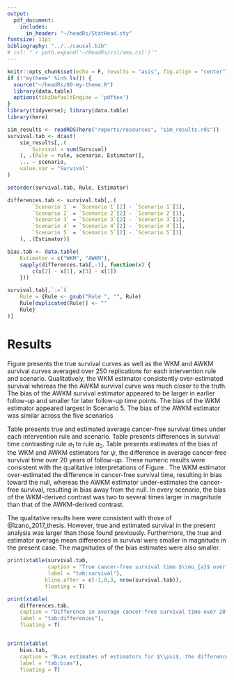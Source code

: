 ```yaml
---
output:
  pdf_document:
    includes:
      in_header: "~/headRs/StatHead.sty"
fontsize: 11pt
bibliography: "../../causal.bib"
# csl: "`r path.expand('~/HeadRs/csl/ama.csl')`"
---
```


```r
knitr::opts_chunk$set(echo = F, results = "asis", fig.align = "center")
if (!"mytheme" %in% ls()) {
  source("~/headRs/00-my-theme.R")
  library(data.table)
  options(tikzDefaultEngine = 'pdftex')
}
library(tidyverse); library(data.table)
library(here)
```

```r
sim_results <- readRDS(here("reports/resources", "sim_results.rds"))
survival.tab <- dcast(
	sim_results[,.(
		Survival = sum(Survival)
	), .(Rule = rule, scenario, Estimator)],
	... ~ scenario,
	value.var = "Survival"
)

setorder(survival.tab, Rule, Estimator)

differences.tab <- survival.tab[,.(
		`Scenario 1` = `Scenario 1`[2] - `Scenario 1`[1],
		`Scenario 2` = `Scenario 2`[2] - `Scenario 2`[1],
		`Scenario 3` = `Scenario 3`[2] - `Scenario 3`[1],
		`Scenario 4` = `Scenario 4`[2] - `Scenario 4`[1],
		`Scenario 5` = `Scenario 5`[2] - `Scenario 5`[1]
	), .(Estimator)]

bias.tab <- data.table(
	Estimator = c("WKM", "AWKM"),
	sapply(differences.tab[,-1], function(x) {
		c(x[2] - x[1], x[3] - x[1])
	}))

survival.tab[,`:=`(
	Rule = {Rule <- gsub("Rule ", "", Rule)
	Rule[duplicated(Rule)] <- ""
	Rule}
)]
```

# Results

Figure \ref{fig:survival} presents the true survival curves as well as the WKM and AWKM survival curves averaged over 250 replications for each intervention rule and scenario. Qualitatively, the WKM estimator consistently over-estimated survival whereas the the AWKM survival curve was much closer to the truth. The bias of the AWKM survival estimator appeared to be larger in  earlier follow-up and smaller for later follow-up time points. The bias of the WKM estimator appeared largest in Scenario 5. The bias of the AWKM estimator was similar across the five scenarios

\begin{figure}
\caption{Cancer-free survival over time since hire in five simulation scenarios. The true (discrete) survival curve is represented by the solid lines. The average inverse probability weighted Kaplan-Meier (WKM) survival curve is represented by the dashed-line with short dashes. The average Aalen-filtered inverse probability weighted Kaplan-Meier (AWKM) survival curve is represented by the dashed-line with long dashes. Estimated survival curves were averaged over 250 replicates. Salmon color indicates survival and survival estimates under rule $a_0$ when workers are always unexposed. Cyan color indicates those under rule $a_1$ when workers are always exposed while employed.}
\label{fig:survival}
\begin{center}
\includegraphics{`r here::here("reports/resources", "results.pdf")`}
\end{center}
\end{figure}

Table \ref{tab:survival} presents true and estimated average cancer-free survival times under each intervention rule and scenario. Table \ref{tab:differences} presents differences in survival time contrasting rule $a_1$ to rule $a_0$. Table \ref{tab:bias} presents estimates of the bias of the WKM and AWKM estimators for $\psi$, the difference in average cancer-free survival time over 20 years of follow-up. These numeric results were consistent with the qualitative interpretations of Figure \ref{fig:survival}. The WKM estimator over-estimated the difference in cancer-free survival time, resulting in bias toward the null, whereas the AWKM estimator under-estimates the cancer-free survival, resulting in bias away from the null. In every scenario, the bias of the WKM-derived contrast was two to several times larger in magnitude than that of the AWKM-derived contrast.

The qualitative results here were consistent with those of @Izano_2017_thesis. However, true and estimated survival in the present analysis was larger than those found previously. Furthermore, the true and estimator average mean differences in survival were smaller in magnitude in the present case. The magnitudes of the bias estimates were also smaller.

```r
print(xtable(survival.tab,
			 caption = "True cancer-free survival time $\\mu_{a}$ over 20-year follow-up and estimator averages over 250 replicates.",
			 label = "tab:survival"),
			hline.after = c(-1,0,3, nrow(survival.tab)),
			floating = T)

print(xtable(
	differences.tab,
	caption = "Difference in average cancer-free survival time over 20-year follow-up comparing rule $a_1$ always exposed to rule $a_0$ never exposed at work: true value $\\psi$ and estimator averages over 250 replicates.",
	label = "tab:differences"),
	floating = T)


print(xtable(
	bias.tab,
	caption = "Bias estimates of estimators for $\\psi$, the difference in average cancer-free survival time over 20 years of follow-up.",
	label = "tab:bias"),
	floating = T)
```